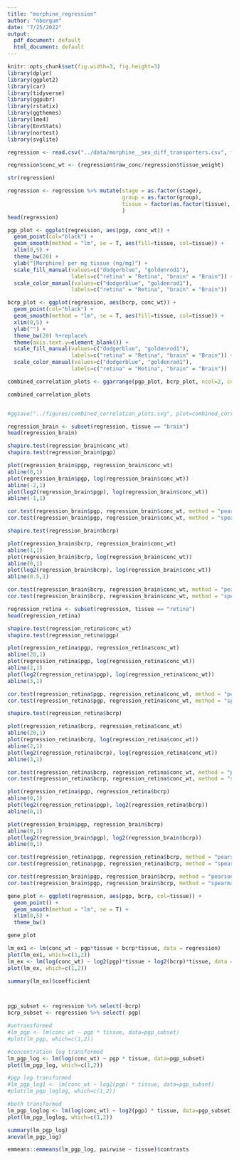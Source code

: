 ---
title: "morphine_regression"
author: "nbergum"
date: "7/25/2022"
output:
  pdf_document: default
  html_document: default
---

```{r setup, include=FALSE}
knitr::opts_chunk$set(fig.width=3, fig.height=3) 
library(dplyr)
library(ggplot2)
library(car)
library(tidyverse)
library(ggpubr)
library(rstatix)
library(ggthemes)
library(lme4)
library(EnvStats)
library(nortest)
library(svglite)
```

```{r}
regression <- read.csv("../data/morphine__sex_diff_transporters.csv", fileEncoding = 'UTF-8-BOM')

regression$conc_wt <- (regression$raw_conc/regression$tissue_weight)

str(regression)

regression <- regression %>% mutate(stage = as.factor(stage),
                                    group = as.factor(group),
                                    tissue = factor(as.factor(tissue), c("retina", "brain"))
                                    )
head(regression)
```

```{r}
pgp_plot <- ggplot(regression, aes(pgp, conc_wt)) +
  geom_point(col="black") +
  geom_smooth(method = "lm", se = T, aes(fill=tissue, col=tissue)) +
  xlim(0,5) +
  theme_bw(20) +
  ylab("[Morphine] per mg tissue (ng/mg)") +
  scale_fill_manual(values=c("dodgerblue", "goldenrod1"),
                    labels=c("retina" = "Retina", "brain" = "Brain")) +
  scale_color_manual(values=c("dodgerblue", "goldenrod1"),
                    labels=c("retina" = "Retina", "brain" = "Brain"))

bcrp_plot <- ggplot(regression, aes(bcrp, conc_wt)) +
  geom_point(col="black") +
  geom_smooth(method = "lm", se = T, aes(fill=tissue, col=tissue)) +
  xlim(0,5) +
  ylab("") +
  theme_bw(20) %+replace%
  theme(axis.text.y=element_blank()) +
  scale_fill_manual(values=c("dodgerblue", "goldenrod1"),
                    labels=c("retina" = "Retina", "brain" = "Brain")) +
  scale_color_manual(values=c("dodgerblue", "goldenrod1"),
                    labels=c("retina" = "Retina", "brain" = "Brain"))

combined_correlation_plots <- ggarrange(pgp_plot, bcrp_plot, ncol=2, common.legend = TRUE, legend="bottom")

combined_correlation_plots


#ggsave("../figures/combined_correlation_plots.svg", plot=combined_correlation_plots, width=10, height =5)
```

```{r}
regression_brain <- subset(regression, tissue == "brain")
head(regression_brain)

shapiro.test(regression_brain$conc_wt)
shapiro.test(regression_brain$pgp)

plot(regression_brain$pgp, regression_brain$conc_wt)
abline(0,1)
plot(regression_brain$pgp, log(regression_brain$conc_wt))
abline(-2,1)
plot(log2(regression_brain$pgp), log(regression_brain$conc_wt))
abline(-1,1)

cor.test(regression_brain$pgp, regression_brain$conc_wt, method = "pearson")
cor.test(regression_brain$pgp, regression_brain$conc_wt, method = "spearman")
```

```{r}
shapiro.test(regression_brain$bcrp)

plot(regression_brain$bcrp, regression_brain$conc_wt)
abline(1,1)
plot(regression_brain$bcrp, log(regression_brain$conc_wt))
abline(0,1)
plot(log2(regression_brain$bcrp), log(regression_brain$conc_wt))
abline(0.5,1)

cor.test(regression_brain$bcrp, regression_brain$conc_wt, method = "pearson")
cor.test(regression_brain$bcrp, regression_brain$conc_wt, method = "spearman")
```

```{r}
regression_retina <- subset(regression, tissue == "retina")
head(regression_retina)

shapiro.test(regression_retina$conc_wt)
shapiro.test(regression_retina$pgp)

plot(regression_retina$pgp, regression_retina$conc_wt)
abline(20,1)
plot(regression_retina$pgp, log(regression_retina$conc_wt))
abline(2,1)
plot(log2(regression_retina$pgp), log(regression_retina$conc_wt))
abline(3,1)

cor.test(regression_retina$pgp, regression_retina$conc_wt, method = "pearson")
cor.test(regression_retina$pgp, regression_retina$conc_wt, method = "spearman")
```

```{r}
shapiro.test(regression_retina$bcrp)

plot(regression_retina$bcrp, regression_retina$conc_wt)
abline(20,1)
plot(regression_retina$bcrp, log(regression_retina$conc_wt))
abline(2,1)
plot(log2(regression_retina$bcrp), log(regression_retina$conc_wt))
abline(3,1)

cor.test(regression_retina$bcrp, regression_retina$conc_wt, method = "pearson")
cor.test(regression_retina$bcrp, regression_retina$conc_wt, method = "spearman")
```



```{r}
plot(regression_retina$pgp, regression_retina$bcrp)
abline(0,1)
plot(log2(regression_retina$pgp), log2(regression_retina$bcrp))
abline(0,1)

plot(regression_brain$pgp, regression_brain$bcrp)
abline(0,1)
plot(log2(regression_brain$pgp), log2(regression_brain$bcrp))
abline(0,1)

cor.test(regression_retina$pgp, regression_retina$bcrp, method = "pearson")
cor.test(regression_retina$pgp, regression_retina$bcrp, method = "spearman")

cor.test(regression_brain$pgp, regression_brain$bcrp, method = "pearson")
cor.test(regression_brain$pgp, regression_brain$bcrp, method = "spearman")

gene_plot <- ggplot(regression, aes(pgp, bcrp, col=tissue)) +
  geom_point() +
  geom_smooth(method = "lm", se = T) +
  xlim(0,5) +
  theme_bw()

gene_plot
```




```{r}
lm_ex1 <- lm(conc_wt ~ pgp*tissue + bcrp*tissue, data = regression)
plot(lm_ex1, which=c(1,2))
lm_ex <- lm(log(conc_wt) ~ log2(pgp)*tissue + log2(bcrp)*tissue, data = regression)
plot(lm_ex, which=c(1,2))

summary(lm_ex)$coefficient



pgp_subset <- regression %>% select(-bcrp)
bcrp_subset <- regression %>% select(-pgp)

#untransformed
#lm_pgp <- lm(conc_wt ~ pgp * tissue, data=pgp_subset)
#plot(lm_pgp, which=c(1,2))

#concentration log transformed
lm_pgp_log <- lm(log(conc_wt) ~ pgp * tissue, data=pgp_subset)
plot(lm_pgp_log, which=c(1,2))

#pgp log transformed
#lm_pgp_log1 <- lm(conc_wt ~ log2(pgp) * tissue, data=pgp_subset)
#plot(lm_pgp_loglog, which=c(1,2))

#both transformed
lm_pgp_loglog <- lm(log(conc_wt) ~ log2(pgp) * tissue, data=pgp_subset)
plot(lm_pgp_loglog, which=c(1,2))

summary(lm_pgp_log)
anova(lm_pgp_log)

emmeans::emmeans(lm_pgp_log, pairwise ~ tissue)$contrasts
```

